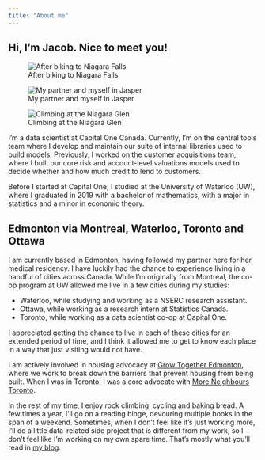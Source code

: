 ```yaml
---
title: "About me"
---
```


## Hi, I'm Jacob. Nice to meet you!

::: {layout-ncol=2}

::: {layout-nrow=2}

![After biking to Niagara Falls](files/go_train_bike.jpg)

![My partner and myself in Jasper](files/hiking.jpg)

:::

![Climbing at the Niagara Glen](files/climbing.jpg)

:::

I'm a data scientist at Capital One Canada. Currently, I'm on the central tools team where I develop and maintain our suite of internal libraries used to build models. Previously, I worked on the customer acquisitions team, where I built our core risk and account-level valuations models used to decide whether and how much credit to lend to customers.

Before I started at Capital One, I studied at the University of Waterloo (UW), where I graduated in 2019 with a bachelor of mathematics, with a major in statistics and a minor in economic theory.

## Edmonton via Montreal, Waterloo, Toronto and Ottawa

I am currently based in Edmonton, having followed my partner here for her medical residency. I have luckily had the chance to experience living in a handful of cities across Canada. While I'm originally from Montreal, the co-op program at UW allowed me live in a few cities during my studies:

-   Waterloo, while studying and working as a NSERC research assistant.
-   Ottawa, while working as a research intern at Statistics Canada.
-   Toronto, while working as a data scientist co-op at Capital One.

I appreciated getting the chance to live in each of these cities for an extended period of time, and I think it allowed me to get to know each place in a way that just visiting would not have.

I am actively involved in housing advocacy at [Grow Together Edmonton](https://www.gtyeg.ca/), where we work to break down the barriers that prevent housing from being built. When I was in Toronto, I was a core advocate with [More Neighbours Toronto](https://www.moreneighbours.ca).

In the rest of my time, I enjoy rock climbing, cycling and baking bread. A few times a year, I'll go on a reading binge, devouring multiple books in the span of a weekend. Sometimes, when I don't feel like it's just working more, I'll do a little data-related side project that is different from my work, so I don't feel like I'm working on my own spare time. That's mostly what you'll read in [my blog](/blog.qmd).
